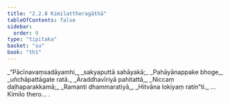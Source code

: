 ```yaml
---
title: "2.2.8 Kimilattheragāthā"
tableOfContents: false
sidebar:
  order: 9
type: "tipitaka"
basket: "su"
book: "th1"
---
```



<DynamicBreadcrumb />

<Division number="155" book="th1" bookNo="19" page="252">

<Paragraph number="327" type="verses" book="th1">
_“Pācīnavaṃsadāyamhi,_  
_sakyaputtā sahāyakā;_  
_Pahāyānappake bhoge,_  
_uñchāpattāgate ratā._  

</Paragraph>

</Division>
<Division number="156" book="th1" bookNo="19" page="252">

<Paragraph number="328" type="verses" book="th1">
_Āraddhavīriyā pahitattā,_  
_Niccaṃ daḷhaparakkamā;_  
_Ramanti dhammaratiyā,_  
_Hitvāna lokiyaṃ ratin”ti._  


</Paragraph>
</Division>

<Paragraph number="329" type="center" book="th1">
…  Kimilo thero… .
</Paragraph>